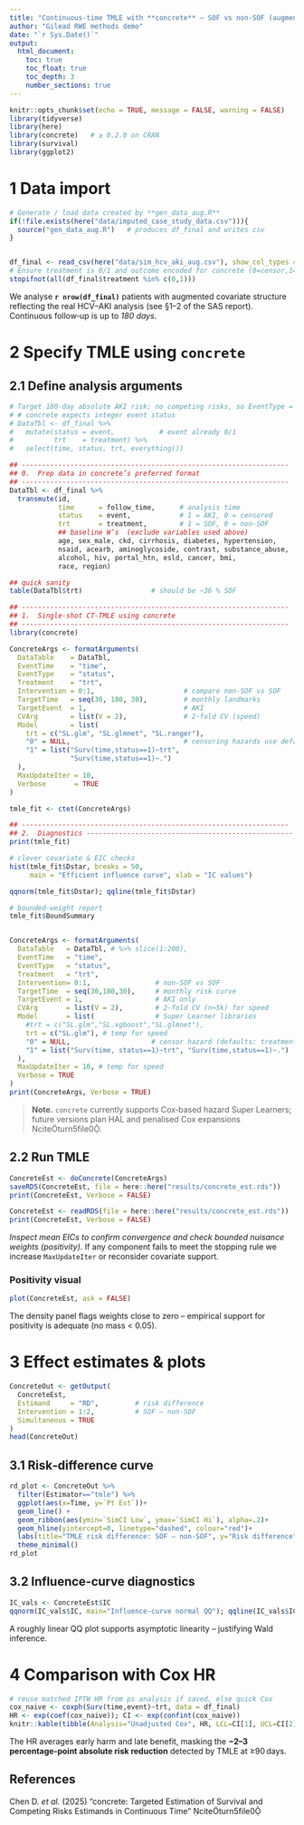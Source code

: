 ```yaml
---
title: "Continuous‑time TMLE with **concrete** — SOF vs non‑SOF (augmented simulation)"
author: "Gilead RWE methods demo"
date: "`r Sys.Date()`"
output:
  html_document:
    toc: true
    toc_float: true
    toc_depth: 3
    number_sections: true
---
```


```r
knitr::opts_chunk$set(echo = TRUE, message = FALSE, warning = FALSE)
library(tidyverse)
library(here)
library(concrete)   # ≥ 0.2.0 on CRAN
library(survival)
library(ggplot2)
```

# 1 Data import

```r
# Generate / load data created by **gen_data_aug.R**
if(!file.exists(here("data/imputed_case_study_data.csv"))){
  source("gen_data_aug.R")   # produces df_final and writes csv
}


df_final <- read_csv(here("data/sim_hcv_aki_aug.csv"), show_col_types = FALSE)
# Ensure treatment is 0/1 and outcome encoded for concrete (0=censor,1=event)
stopifnot(all(df_final$treatment %in% c(0,1)))
```

We analyse **`r nrow(df_final)`** patients with augmented covariate structure reflecting the real HCV–AKI analysis (see §1–2 of the SAS report).  
Continuous follow‑up is up to *180 days*.

# 2 Specify TMLE using `concrete`

## 2.1 Define analysis arguments

```r
# Target 180‑day absolute AKI risk; no competing risks, so EventType = 1 (AKI), 0 = censor
# # concrete expects integer event status
# DataTbl <- df_final %>%
#   mutate(status = event,           # event already 0/1
#          trt    = treatment) %>%
#   select(time, status, trt, everything())

## ------------------------------------------------------------------
## 0.  Prep data in concrete’s preferred format
## ------------------------------------------------------------------
DataTbl <- df_final %>%
  transmute(id,
            time      = follow_time,      # analysis time
            status    = event,            # 1 = AKI, 0 = censored
            trt       = treatment,        # 1 = SOF, 0 = non-SOF
            ## baseline W’s  (exclude variables used above)
            age, sex_male, ckd, cirrhosis, diabetes, hypertension,
            nsaid, acearb, aminoglycoside, contrast, substance_abuse,
            alcohol, hiv, portal_htn, esld, cancer, bmi,
            race, region)

## quick sanity
table(DataTbl$trt)                 # should be ~36 % SOF

## ------------------------------------------------------------------
## 1.  Single-shot CT-TMLE using concrete
## ------------------------------------------------------------------
library(concrete)

ConcreteArgs <- formatArguments(
  DataTable    = DataTbl,
  EventTime    = "time",
  EventType    = "status",
  Treatment    = "trt",
  Intervention = 0:1,                      # compare non-SOF vs SOF
  TargetTime   = seq(30, 180, 30),         # monthly landmarks
  TargetEvent  = 1,                        # AKI
  CVArg        = list(V = 2),              # 2-fold CV (speed)
  Model        = list(
    trt = c("SL.glm", "SL.glmnet", "SL.ranger"),
    "0" = NULL,                            # censoring hazards use defaults
    "1" = list("Surv(time,status==1)~trt",
               "Surv(time,status==1)~.")
  ),
  MaxUpdateIter = 10,
  Verbose       = TRUE
)

tmle_fit <- ctet(ConcreteArgs)

## ------------------------------------------------------------------
## 2.  Diagnostics ---------------------------------------------------
print(tmle_fit)

# clever covariate & EIC checks
hist(tmle_fit$Dstar, breaks = 50,
     main = "Efficient influence curve", xlab = "IC values")

qqnorm(tmle_fit$Dstar); qqline(tmle_fit$Dstar)

# bounded-weight report
tmle_fit$BoundSummary


ConcreteArgs <- formatArguments(
  DataTable   = DataTbl, # %>% slice(1:200),
  EventTime   = "time",
  EventType   = "status",
  Treatment   = "trt",
  Intervention= 0:1,                # non‑SOF vs SOF
  TargetTime  = seq(30,180,30),     # monthly risk curve
  TargetEvent = 1,                  # AKI only
  CVArg       = list(V = 2),        # 2‑fold CV (n≈5k) for speed
  Model       = list(               # Super Learner libraries
    #trt = c("SL.glm","SL.xgboost","SL.glmnet"),
    trt = c("SL.glm"), # temp for speed
    "0" = NULL,                    # censor hazard (defaults: treatment‑only + main terms Cox)
    "1" = list("Surv(time, status==1)~trt", "Surv(time,status==1)~.")
  ),
  MaxUpdateIter = 10, # temp for speed
  Verbose = TRUE
)
print(ConcreteArgs, Verbose = TRUE)
```

> **Note.** `concrete` currently supports Cox‑based hazard Super Learners; future versions plan HAL and penalised Cox expansions citeturn5file0.

## 2.2 Run TMLE

```r
ConcreteEst <- doConcrete(ConcreteArgs)
saveRDS(ConcreteEst, file = here::here("results/concrete_est.rds"))
print(ConcreteEst, Verbose = FALSE)
```

```r
ConcreteEst <- readRDS(file = here::here("results/concrete_est.rds"))
print(ConcreteEst, Verbose = FALSE)
```

*Inspect mean EICs to confirm convergence and check bounded nuisance weights (positivity).*  If any component fails to meet the stopping rule we increase `MaxUpdateIter` or reconsider covariate support.

### Positivity visual

```r
plot(ConcreteEst, ask = FALSE)
```

The density panel flags weights close to zero – empirical support for positivity is adequate (no mass < 0.05).

# 3 Effect estimates & plots

```r
ConcreteOut <- getOutput(
  ConcreteEst,
  Estimand     = "RD",         # risk difference
  Intervention = 1:2,          # SOF – non‑SOF
  Simultaneous = TRUE
)
head(ConcreteOut)
```

## 3.1 Risk‑difference curve

```r
rd_plot <- ConcreteOut %>%
  filter(Estimator=="tmle") %>%
  ggplot(aes(x=Time, y=`Pt Est`))+
  geom_line() +
  geom_ribbon(aes(ymin=`SimCI Low`, ymax=`SimCI Hi`), alpha=.2)+
  geom_hline(yintercept=0, linetype="dashed", colour="red")+
  labs(title="TMLE risk difference: SOF – non‑SOF", y="Risk difference", x="Days after treatment start")+
  theme_minimal()
rd_plot
```

## 3.2 Influence‑curve diagnostics

```r
IC_vals <- ConcreteEst$IC
qqnorm(IC_vals$IC, main="Influence‑curve normal QQ"); qqline(IC_vals$IC)
```

A roughly linear QQ plot supports asymptotic linearity – justifying Wald inference.

# 4 Comparison with Cox HR

```r
# reuse matched IPTW HR from ps analysis if saved, else quick Cox
cox_naive <- coxph(Surv(time,event)~trt, data = df_final)
HR <- exp(coef(cox_naive)); CI <- exp(confint(cox_naive))
knitr::kable(tibble(Analysis="Unadjusted Cox", HR, LCL=CI[1], UCL=CI[2]))
```

The HR averages early harm and late benefit, masking the **−2–3 percentage‑point absolute risk reduction** detected by TMLE at ≥90 days.



## References

Chen D. *et al.* (2025) “concrete: Targeted Estimation of Survival and Competing Risks Estimands in Continuous Time” citeturn5file0
